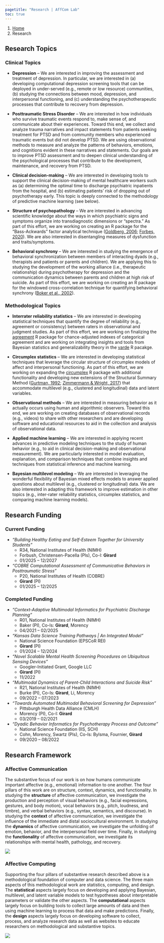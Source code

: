---
pagetitle: "Research | AffCom Lab"
toc: true
---

```{=html}
<nav aria-label="breadcrumb">
  <ol class="breadcrumb">
    <li class="breadcrumb-item"><a href="index.html">Home</a></li>
    <li class="breadcrumb-item active" aria-current="page">Research</li>
  </ol>
</nav>
```

## Research Topics

### Clinical Topics

- **Depression** – We are interested in improving the assessment and treatment of depression. In particular, we are interested in (a) developing computational depression screening tools that can be deployed in under-served (e.g., remote or low resource) communities, (b) studying the connections between mood, depression, and interpersonal functioning, and (c) understanding the psychotherapeutic processes that contribute to recovery from depression.

- **Posttraumatic Stress Disorder** – We are interested in how individuals who survive traumatic events respond to, make sense of, and communicate about their experiences. Toward this end, we collect and analyze trauma narratives and impact statements from patients seeking treatment for PTSD and from community members who experienced traumatic events but did not develop PTSD. We are using observational methods to measure and analyze the patterns of behaviors, emotions, and cognitions evident in these narratives and statements. Our goals are to improve PTSD assessment and to deepen clinical understanding of the psychological processes that contribute to the development, maintenance, and recovery from PTSD.

- **Clinical decision-making** – We are interested in developing tools to support the clinical decision-making of mental healthcare workers such as (a) determining the optimal time to discharge psychiatric inpatients from the hospital, and (b) estimating patients' risk of dropping out of psychotherapy early. This topic is deeply connected to the methodology of predictive machine learning (see below).

- **Structure of psychopathology** – We are interested in advancing scientific knowledge about the ways in which psychiatric signs and symptoms organize into transdiagnostic dimensions or "spectra." As part of this effort, we are working on creating an R package for the "Bass-Ackwards" factor analytical technique ([Goldberg, 2006](https://doi.org/10/c9sqkd); [Forbes, 2020](https://osf.io/ksxwv/)). We are also interested in disentangling measures of dysfunction and traits/symptoms.

- **Behavioral synchrony** – We are interested in studying the emergence of behavioral synchronization between members of interacting dyads (e.g., therapists and patients or parents and children). We are applying this to studying the development of the working alliance (i.e., therapeutic relationship) during psychotherapy for depression and the communication dynamics between parents and children at high risk of suicide. As part of this effort, we are working on creating an R package for the windowed cross-correlation technique for quantifying behavioral synchrony ([Boker et al., 2002](https://doi.org/10/dzffkm)).

### Methodological Topics

- **Interrater reliability statistics** – We are interested in developing statistical techniques that quantify the degree of reliability (e.g., agreement or consistency) between raters in observational and judgment studies. As part of this effort, we are working on finalizing the [agreement](https://github.com/jmgirard/agreement) R package for chance-adjusted indexes of categorical agreement and are working on integrating insights and tools from Bayesian statistics and generalizability theory in the [varde](https://github.com/jmgirard/varde) R pacakge.

- **Circumplex statistics** – We are interested in developing statistical techniques that leverage the circular structure of circumplex models of affect and interpersonal functioning. As part of this effort, we are working on expanding the [circumplex](https://circumplex.jmgirard.com) R package with additional functionality and developing new extensions of the Structural Summary Method ([Gurtman, 1992](https://doi.org/10/dz63mw); [Zimmermann & Wright, 2017](https://doi.org/10/f9fz5d)) that accommodate multilevel (e.g., clustered and longitudinal) data and latent variables.

- **Observational methods** – We are interested in measuring behavior as it actually occurs using human and algorithmic observers. Toward this end, we are working on creating databases of observational records (e.g., videos) to share with other researchers and are developing software and educational resources to aid in the collection and analysis of observational data.

- **Applied machine learning** – We are interested in applying recent advances in predictive modeling techniques to the study of human behavior (e.g., to aid in clinical decision-making and observational measurement). We are particularly interested in model evaluation, explanation, and comparison techniques that combine insights and techniques from statistical inference and machine learning.

- **Bayesian multilevel modeling** – We are interested in leveraging the wonderful flexibility of Bayesian mixed effects models to answer applied questions about multilevel (e.g., clustered or longitudinal) data. We are also interested in adapting this framework to improve estimation in other topics (e.g., inter-rater reliability statistics, circumplex statistics, and comparing machine learning models).

## Research Funding

### Current Funding

- *"Building Healthy Eating and Self-Esteem Together for University Students"*
    - R34, National Institutes of Health (NIMH)
    - Forbush, Christensen-Pacella (PIs), Co-I: **Girard**
    - 01/2025 – 12/2027

- *"COBRE Computational Assessment of Communicative Behaviors in Posttraumatic Stress"*
    - P20, National Institutes of Health (COBRE)
    - **Girard** (PI)
    - 01/2025 – 12/2025

### Completed Funding

- *"Context-Adaptive Multimodal Informatics for Psychiatric Discharge Planning"*
    - R01, National Institutes of Health (NIMH)
    - Baker (PI), Co-Is: **Girard**, Morency
    - 04/2021 – 02/2025

- *"Kansas Data Science Training Pathways | An Integrated Model"*
  - National Science Foundation (EPSCoR REI)
  - **Girard** (PI)
  - 01/2024 – 12/2024

- *"Novel Scalable Mental Health Screening Procedures on Ubiquitous Sensing Devices"*
    - Googler-Initiated Grant, Google LLC
    - **Girard** (PI)
    - 11/2022

- *"Multimodal Dynamics of Parent-Child Interactions and Suicide Risk"*
    - R21, National Institutes of Health (NIMH)
    - Burke (PI), Co-Is: **Girard**, Li, Morency
    - 09/2022 – 07/2023

- *"Towards Automated Multimodal Behavioral Screening for Depression"*
    - Pittsburgh Health Data Alliance (CMLH)
    - Morency (PI), Co-I: **Girard**
    - 03/2019 – 02/2021
    
- *"Dyadic Behavior Informatics for Psychotherapy Process and Outcome"*
    - National Science Foundation (IIS, SCH)
    - Cohn, Morency, Swartz (PIs), Co-Is: Bylsma, Fournier, **Girard**
    - 09/2020 – 08/2022

## Research Framework

### Affective Communication

The substantive focus of our work is on how humans communicate important affective (e.g., emotional) information to one another. The four pillars of this work are on structure, context, dynamics, and functionality. In studying the **structure** of affective communication, we investigate the production and perception of visual behaviors (e.g., facial expressions, gestures, and body motion), vocal behaviors (e.g., pitch, loudness, and timbre), and verbal behaviors (e.g., syntax, semantics, and discourse). In studying the **context** of affective communication, we investigate the influence of the immediate and distal sociocultural environment. In studying the **dynamics** of affective communication, we investigate the unfolding of emotion, behavior, and the interpersonal field over time. Finally, in studying the **functionality** of affective communication, we investigate its relationships with mental health, pathology, and recovery.

![](./img/framework1.png)

### Affective Computing

Supporting the four pillars of substantive research described above is a methodological foundation of computer and data science. The three main aspects of this methodological work are statistics, computing, and design. The **statistical** aspects largely focus on developing and applying Bayesian, multilevel, and latent variable models to test hypotheses about interpretable parameters or validate the other aspects. The **computational** aspects largely focus on building tools to collect large amounts of data and then using machine learning to process that data and make predictions. Finally, the **design** aspects largely focus on developing software to collect, process, and analyze research data as well as websites to educate researchers on methodological and substantive topics.

![](./img/framework2.png)

